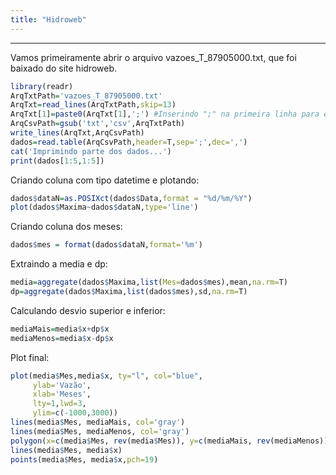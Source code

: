 ```yaml
---
title: "Hidroweb"
---
```


***
Vamos primeiramente abrir o arquivo  vazoes_T_87905000.txt, que foi baixado do site hidroweb.
\newline
```r
library(readr)
ArqTxtPath='vazoes_T_87905000.txt'
ArqTxt=read_lines(ArqTxtPath,skip=13)
ArqTxt[1]=paste0(ArqTxt[1],';') #Inserindo ";" na primeira linha para evitar problemas com row.names
ArqCsvPath=gsub('txt','csv',ArqTxtPath)
write_lines(ArqTxt,ArqCsvPath)
dados=read.table(ArqCsvPath,header=T,sep=';',dec=',')
cat('Imprimindo parte dos dados...')
print(dados[1:5,1:5])
```
\newline
Criando coluna com tipo datetime e plotando:
```r
dados$dataN=as.POSIXct(dados$Data,format = "%d/%m/%Y")
plot(dados$Maxima~dados$dataN,type='line')
```
\newline
Criando coluna dos meses:
```r
dados$mes = format(dados$dataN,format='%m')
```
\newline
Extraindo a media e dp:
```r
media=aggregate(dados$Maxima,list(Mes=dados$mes),mean,na.rm=T)
dp=aggregate(dados$Maxima,list(dados$mes),sd,na.rm=T)
```
\newline
Calculando desvio superior e inferior:
```r
mediaMais=media$x+dp$x
mediaMenos=media$x-dp$x
```
\newline
Plot final:
```r
plot(media$Mes,media$x, ty="l", col="blue", 
     ylab='Vazão', 
     xlab='Meses',
     lty=1,lwd=3,
     ylim=c(-1000,3000))
lines(media$Mes, mediaMais, col='gray')
lines(media$Mes, mediaMenos, col='gray')
polygon(x=c(media$Mes, rev(media$Mes)), y=c(mediaMais, rev(mediaMenos)), col="lightblue", density = 40, angle=60)
lines(media$Mes, media$x)
points(media$Mes, media$x,pch=19)
```
